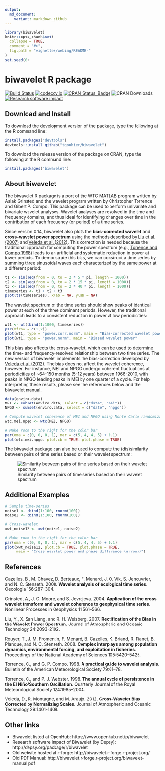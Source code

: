 ```yaml
---
output:
  md_document:
    variant: markdown_github
---
```

<!-- README.md is generated from README.Rmd. Please edit that file -->
```r
library(biwavelet)
knitr::opts_chunk$set(
  collapse = TRUE,
  comment = "#>",
  fig.path = "vignettes/webimg/README-"
)
set.seed(0)
```

# biwavelet R package

[![Build Status](https://travis-ci.org/tgouhier/biwavelet.svg)](https://travis-ci.org/tgouhier/biwavelet)
[![codecov.io](https://codecov.io/github/tgouhier/biwavelet/coverage.svg?branch=master)](https://codecov.io/github/tgouhier/biwavelet?branch=master)
[![CRAN_Status_Badge](http://www.r-pkg.org/badges/version/biwavelet)](http://cran.r-project.org/package=biwavelet)
![CRAN Downloads](http://cranlogs.r-pkg.org/badges/biwavelet)
[![Research software impact](http://depsy.org/api/package/cran/biwavelet/badge.svg)](http://depsy.org/package/r/biwavelet)

## Download and Install

To download the development version of the package, type the following at the R command line:
```r
install.packages("devtools")
devtools::install_github("tgouhier/biwavelet")
```

To download the release version of the package on CRAN, type the following at the R command line:
```r
install.packages("biwavelet")
```

## About biwavelet

The biwavelet R package is a port of the WTC MATLAB program written by Aslak 
Grinsted and the wavelet program written by Christopher Torrence and Gibert P.
Compo. This package can be used to perform univariate and bivariate wavelet 
analyses. Wavelet analyses are resolved in the time and frequency domains, and
thus ideal for identifying changes over time in the contribution of each
frequency (or period) of a time series.

Since version 0.14, biwavelet also plots the **bias-corrected wavelet** and
**cross-wavelet power spectrum** using the methods described by [Liu et al.
(2007)](#Liu2007) and [Veleda et al. (2012)](#Veleda2012). This correction is
needed because the traditional approach for computing the power spectrum (e.g.,
[Torrence and Compo 1998](#TorrenceCompo1998)) leads to an artificial and
systematic reduction in power at lower periods. To demonstrate this bias, we can
construct a time series by summing three sinusoidal waves each characterized by
the same power at a different period:

```r
t1 <- sin(seq(from = 0, to = 2 * 5 * pi, length = 1000))
t2 <- sin(seq(from = 0, to = 2 * 15 * pi, length = 1000))
t3 <- sin(seq(from = 0, to = 2 * 40 * pi, length = 1000))
timeseries <- t1 + t2 + t3
plot(ts(timeseries), xlab = NA, ylab = NA)
```

The wavelet spectrum of the time series should show peaks of identical power at each of the three
dominant periods. However, the traditional approach leads to a consistent reduction in power at low
periodicities:

```r
wt1 <- wt(cbind(1:1000, timeseries))
par(mfrow = c(1,2))
plot(wt1, type = "power.corr.norm", main = "Bias-corrected wavelet power")
plot(wt1, type = "power.norm", main = "Biased wavelet power")
```

This bias also affects the cross-wavelet, which can be used to determine the
time- and frequency-resolved relationship between two time series. The new
version of biwavelet implements the bias-correction developed by [Veleda et al.
(2012)](#Veleda2012). The bias does not affect the wavelet coherence, however. 
For instance, MEI and NPGO undergo coherent fluctuations at periodicities of
~64-150 months (5-12 years) between 1966-2010, with peaks in NPGO leading peaks
in MEI by one quarter of a cycle. For help interpreting these results, please
see the references below and the biwavelet manual.

```r
data(enviro.data)
MEI <- subset(enviro.data, select = c("date", "mei"))
NPGO <- subset(enviro.data, select = c("date", "npgo"))

# Compute wavelet coherence of MEI and NPGO using Monte Carlo randomization
wtc.mei.npgo <- wtc(MEI, NPGO)
```

```r
# Make room to the right for the color bar
par(oma = c(0, 0, 0, 1), mar = c(5, 4, 4, 5) + 0.1)
plot(wtc.mei.npgo, plot.cb = TRUE, plot.phase = TRUE)
```

<!-- Original image: ![MEI and NPGO wavelet coherence](vignettes/webimg/wtc.png) -->

The biwavelet package can also be used to compute the (dis)similarity between
pairs of time series based on their wavelet spectrum:

![Similarity between pairs of time series based on their wavelet
spectrum](vignettes/webimg/wclust.png)

## Additional Examples

```r
# Sample time-series
noise1 <- cbind(1:100, rnorm(100))
noise2 <- cbind(1:100, rnorm(100))

# Cross-wavelet
xwt_noise12 <- xwt(noise1, noise2)

# Make room to the right for the color bar
par(oma = c(0, 0, 0, 1), mar = c(5, 4, 4, 5) + 0.1)
plot(xwt_noise12, plot.cb = TRUE, plot.phase = TRUE,
     main = "Cross wavelet power and phase difference (arrows)")
```

## References

<a id="Cazelles2008"/>
Cazelles, B., M. Chavez, D. Berteaux, F. Menard, J. O. Vik, S. Jenouvrier, and N. C. Stenseth. 2008.
**Wavelet analysis of ecological time series**.
Oecologia 156:287–304.

<a id="Grinsted2004"/>
Grinsted, A., J. C. Moore, and S. Jevrejeva. 2004.
**Application of the cross wavelet transform and wavelet coherence to geophysical time series**.
Nonlinear Processes in Geophysics 11:561–566.

<a id="Liu2007"/>
Liu, Y., X. San Liang, and R. H. Weisberg. 2007.
**Rectification of the Bias in the Wavelet Power Spectrum.**
Journal of Atmospheric and Oceanic Technology 24:2093-2102.

<a id="Rouyer2008"/>
Rouyer, T., J. M. Fromentin, F. Menard, B. Cazelles, K. Briand, R. Pianet, B. Planque, and N. C. Stenseth. 2008.
**Complex interplays among population dynamics, environmental forcing, and exploitation in fisheries**.
Proceedings of the National Academy of Sciences 105:5420–5425.

<a id="TorrenceCompo1998"/>
Torrence, C., and G. P. Compo. 1998.
**A practical guide to wavelet analysis**.
Bulletin of the American Meteorological Society 79:61–78.

<a id="TorrenceWebster1998"/>
Torrence, C., and P. J. Webster. 1998.
**The annual cycle of persistence in the El Niño/Southern Oscillation**.
Quarterly Journal of the Royal Meteorological Society 124:1985–2004.

<a id="Veleda2012"/>
Veleda, D., R. Montagne, and M. Araujo. 2012.
**Cross-Wavelet Bias Corrected by Normalizing Scales**.
Journal of Atmospheric and Oceanic Technology 29:1401-1408.

## Other links
- Biwavelet listed at OpenHub: https://www.openhub.net/p/biwavelet
- Research software impact of Biwavelet (by Depsy): http://depsy.org/package/r/biwavelet
- Old website hosted at r-forge: http://biwavelet.r-forge.r-project.org/
- Old PDF Manual: http://biwavelet.r-forge.r-project.org/biwavelet-manual.pdf
